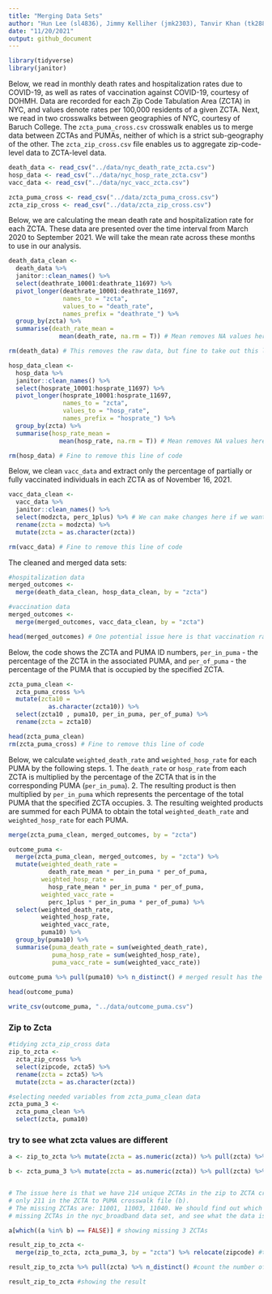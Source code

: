 ```yaml
---
title: "Merging Data Sets"
author: "Hun Lee (sl4836), Jimmy Kelliher (jmk2303), Tanvir Khan (tk2886), Tucker Morgan (tlm2152), Zachary Katz (zak2132)"
date: "11/20/2021"
output: github_document
---
```


```r
library(tidyverse)
library(janitor)
```

Below, we read in monthly death rates and hospitalization rates due to COVID-19, as well as rates of vaccination against COVID-19, courtesy of DOHMH. Data are recorded for each Zip Code Tabulation Area (ZCTA) in NYC, and values denote rates per 100,000 residents of a given ZCTA. Next, we read in two crosswalks between geographies of NYC, courtesy of Baruch College. The `zcta_puma_cross.csv` crosswalk enables us to merge data between ZCTAs and PUMAs, neither of which is a strict sub-geography of the other. The `zcta_zip_cross.csv` file enables us to aggregate zip-code-level data to ZCTA-level data.

```r
death_data <- read_csv("../data/nyc_death_rate_zcta.csv")
hosp_data <- read_csv("../data/nyc_hosp_rate_zcta.csv")
vacc_data <- read_csv("../data/nyc_vacc_zcta.csv")

zcta_puma_cross <- read_csv("../data/zcta_puma_cross.csv")
zcta_zip_cross <- read_csv("../data/zcta_zip_cross.csv")
```

Below, we are calculating the mean death rate and hospitalization rate for each ZCTA. These data are presented over the time interval from March 2020 to September 2021. We will take the mean rate across these months to use in our analysis.

```r
death_data_clean <-
  death_data %>% 
  janitor::clean_names() %>%
  select(deathrate_10001:deathrate_11697) %>%
  pivot_longer(deathrate_10001:deathrate_11697, 
               names_to = "zcta", 
               values_to = "death_rate", 
               names_prefix = "deathrate_") %>%
  group_by(zcta) %>%
  summarise(death_rate_mean = 
              mean(death_rate, na.rm = T)) # Mean removes NA values here, may want to replace above

rm(death_data) # This removes the raw data, but fine to take out this line of code
```

```r
hosp_data_clean <- 
  hosp_data %>% 
  janitor::clean_names() %>%
  select(hosprate_10001:hosprate_11697) %>%
  pivot_longer(hosprate_10001:hosprate_11697, 
               names_to = "zcta", 
               values_to = "hosp_rate", 
               names_prefix = "hosprate_") %>%
  group_by(zcta) %>%
  summarise(hosp_rate_mean = 
              mean(hosp_rate, na.rm = T)) # Mean removes NA values here, may want to replace above

rm(hosp_data) # Fine to remove this line of code
```

Below, we clean `vacc_data` and extract only the percentage of partially or fully vaccinated individuals in each ZCTA as of November 16, 2021.
```r
vacc_data_clean <- 
  vacc_data %>% 
  janitor::clean_names() %>% 
  select(modzcta, perc_1plus) %>% # We can make changes here if we want to include other variables
  rename(zcta = modzcta) %>% 
  mutate(zcta = as.character(zcta))

rm(vacc_data) # Fine to remove this line of code
```

The cleaned and merged data sets:
```r
#hospitalization data 
merged_outcomes <- 
  merge(death_data_clean, hosp_data_clean, by = "zcta")

#vaccination data 
merged_outcomes <- 
  merge(merged_outcomes, vacc_data_clean, by = "zcta")

head(merged_outcomes) # One potential issue here is that vaccination rate exceeds 100% in some places
```

Below, the code shows the ZCTA and PUMA ID numbers, `per_in_puma` - the percentage of the ZCTA in the associated PUMA,  and `per_of_puma` - the percentage of the PUMA that is occupied by the specified ZCTA. 
```r
zcta_puma_clean <-
  zcta_puma_cross %>% 
  mutate(zcta10 = 
           as.character(zcta10)) %>%
  select(zcta10 , puma10, per_in_puma, per_of_puma) %>%
  rename(zcta = zcta10) 

head(zcta_puma_clean)
rm(zcta_puma_cross) # Fine to remove this line of code
```

Below, we calculate `weighted_death_rate` and `weighted_hosp_rate` for each PUMA by the following steps. 
  1. The `death_rate` or `hosp_rate` from each ZCTA is multiplied by the percentage of the ZCTA that is in the corresponding PUMA (`per_in_puma`).
  2. The resulting product is then multiplied by `per_in_puma` which represents the percentage of the total PUMA that the specified ZCTA occupies.
  3. The resulting weighted products are summed for each PUMA to obtain the total `weighted_death_rate` and `weighted_hosp_rate` for each PUMA.

```r
merge(zcta_puma_clean, merged_outcomes, by = "zcta")
```


```r
outcome_puma <- 
  merge(zcta_puma_clean, merged_outcomes, by = "zcta") %>%
  mutate(weighted_death_rate =  
           death_rate_mean * per_in_puma * per_of_puma,
         weighted_hosp_rate =
           hosp_rate_mean * per_in_puma * per_of_puma,
         weighted_vacc_rate = 
           perc_1plus * per_in_puma * per_of_puma) %>% 
  select(weighted_death_rate,
         weighted_hosp_rate,
         weighted_vacc_rate,
         puma10) %>%
  group_by(puma10) %>%
  summarise(puma_death_rate = sum(weighted_death_rate),
            puma_hosp_rate = sum(weighted_hosp_rate),
            puma_vacc_rate = sum(weighted_vacc_rate)) 
  
outcome_puma %>% pull(puma10) %>% n_distinct() # merged result has the same number of puma as that of original number!

head(outcome_puma)

write_csv(outcome_puma, "../data/outcome_puma.csv")
```


### Zip to Zcta 
```r
#tidying zcta_zip_cross data
zip_to_zcta <-
  zcta_zip_cross %>%
  select(zipcode, zcta5) %>%
  rename(zcta = zcta5) %>% 
  mutate(zcta = as.character(zcta))

#selecting needed variables from zcta_puma_clean data
zcta_puma_3 <- 
  zcta_puma_clean %>%
  select(zcta, puma10)
```

### try to see what zcta values are different
```r
a <- zip_to_zcta %>% mutate(zcta = as.numeric(zcta)) %>% pull(zcta) %>% sort() %>% unique()

b <- zcta_puma_3 %>% mutate(zcta = as.numeric(zcta)) %>% pull(zcta) %>% sort() %>% unique()


# The issue here is that we have 214 unique ZCTAs in the zip to ZCTA crosswalk file (a), but
# only 211 in the ZCTA to PUMA crosswalk file (b).
# The missing ZCTAs are: 11001, 11003, 11040. We should find out which zip codes correspond to these
# missing ZCTAs in the nyc_broadband data set, and see what the data is.

a[which((a %in% b) == FALSE)] # showing missing 3 ZCTAs

result_zip_to_zcta <- 
  merge(zip_to_zcta, zcta_puma_3, by = "zcta") %>% relocate(zipcode) #turning zip into zcta 

result_zip_to_zcta %>% pull(zcta) %>% n_distinct() #count the number of unique ZCTAs

result_zip_to_zcta #showing the result

```





